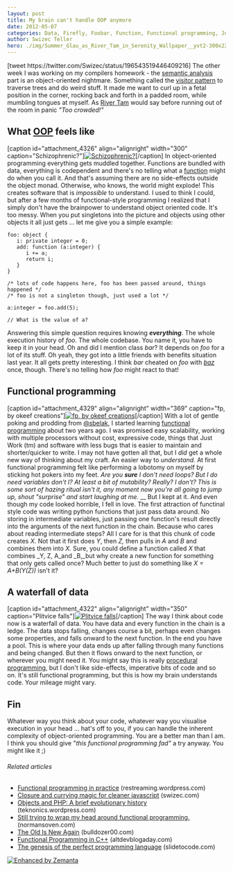 ```yaml
---
layout: post
title: My brain can't handle OOP anymore
date: 2012-05-07
categories: Data, Firefly, Foobar, Function, Functional programming, Joss Whedon, Languages, Object-oriented programming, Programming, River Tam, Visitor pattern
author: Swizec Teller
hero: ./img/Summer_Glau_as_River_Tam_in_Serenity_Wallpaper__yvt2-300x225.jpg
---
```


\[tweet https&#x3A;//twitter.com/Swizec/status/196543519446409216] The other week I was working on my compilers homework - the [semantic analysis](http://en.wikipedia.org/wiki/Compiler "Compiler") part is an object-oriented nightmare. Something called the [visitor pattern](http://en.wikipedia.org/wiki/Visitor_pattern "Visitor pattern") to traverse trees and do weird stuff. It made me want to curl up in a fetal position in the corner, rocking back and forth in a padded room, while mumbling tongues at myself. As [River Tam](http://en.wikipedia.org/wiki/List_of_Firefly_characters "List of Firefly characters") would say before running out of the room in panic _"Too crowded!"_

## What [OOP](http://en.wikipedia.org/wiki/Object-oriented_programming "Object-oriented programming") feels like

\[caption id="attachment_4326" align="alignright" width="300" caption="Schizophrenic?"][![Schizophrenic?](./img/Summer_Glau_as_River_Tam_in_Serenity_Wallpaper__yvt2-300x225.jpg "Schizophrenic?")](http://swizec.com/blog/wp-content/uploads/2012/05/Summer_Glau_as_River_Tam_in_Serenity_Wallpaper__yvt2.jpg)\[/caption] In object-oriented programming everything gets muddled together. Functions are bundled with data, everything is codependent and there's no telling what a [function](http://en.wikipedia.org/wiki/Function_%28mathematics%29 "Function (mathematics)") might do when you call it. And that's assuming there are no side-effects outside the object monad. Otherwise, who knows, the world might explode! This creates software that is _impossible_ to understand. I used to think I could, but after a few months of functional-style programming I realized that I simply don't have the brainpower to understand object oriented code. It's too messy. When you put singletons into the picture and objects using other objects it all just gets ... let me give you a simple example:

    foo: object {
       i: private integer = 0;
       add: function (a:integer) {
          i += a;
          return i;
       }
    }

    /* lots of code happens here, foo has been passed around, things happened */
    /* foo is not a singleton though, just used a lot */

    a:integer = foo.add(5);

    // What is the value of a?

Answering this simple question requires knowing _**everything**_. The whole execution history of _foo_. The whole codebase. You name it, you have to keep it in your head. Oh and did I mention class _bar_? It depends on _foo_ for a lot of its stuff. Oh yeah, they got into a little friends with benefits situation last year. It all gets pretty interesting. I think _bar_ cheated on _foo_ with _[baz](http://en.wikipedia.org/wiki/Foobar "Foobar")_ once, though. There's no telling how _foo_ might react to that!

## Functional programming

\[caption id="attachment_4329" align="alignright" width="369" caption="fp, by okeef creations"][![fp, by okeef creations](./img/fp1.png "fp, by okeef creations")](http://www.okeefecreations.com/)\[/caption] With a lot of gentle poking and prodding from [@sbelak](http://twitter.com/sbelak), I started learning [functional programming](http://en.wikipedia.org/wiki/Functional_programming "Functional programming") about two years ago. I was promised easy scalability, working with multiple processors without cost, expressive code, things that Just Work (tm) and software with less bugs that is easier to maintain and shorter/quicker to write. I may not have gotten all that, but I _did_ get a whole new way of thinking about my craft. An easier way to _understand._ At first functional programming felt like performing a lobotomy on myself by sticking hot pokers into my feet. _Are you **sure** I don't need loops? But I do need variables don't I? At least a bit of mutability? Really? I don't? This is some sort of hazing ritual isn't it, any moment now you're all going to jump up, shout "surprise" and start laughing at me._ __ But I kept at it. And even though my code looked horrible, I fell in love. The first attraction of functinal style code was writing python functions that just pass data around. No storing in intermediate variables, just passing one function's result directly into the arguments of the next function in the chain. Because who cares about reading intermediate steps? All I care for is that this chunk of code creates _X_. Not that it first does _Y_, then _Z,_ then pulls in _A_ and _B_ and combines them into _X._ Sure, you could define a function called _X_ that combines _Y, Z, A_and _B,_but why create a new function for something that only gets called once? Much better to just do something like _X = A+B(Y(Z))_ isn't it?

## A waterfall of data

\[caption id="attachment_4322" align="alignright" width="350" caption="Plitvice falls"][![Plitvice falls](http://swizec.com/blog/wp-content/uploads/2012/05/waterfall-of-data.jpg "Plitvice falls")](./img/waterfall-of-data.jpg)\[/caption] The way I think about code now is a waterfall of data. You have data and every function in the chain is a ledge. The data stops falling, changes course a bit, perhaps even changes some properties, and falls onward to the next function. In the end you have a pool. This is where your data ends up after falling through many functions and being changed. But then it flows onward to the next function, or wherever you might need it. You might say this is really [procedural programming](http://en.wikipedia.org/wiki/Procedural_programming "Procedural programming"), but I don't like side-effects, imperative bits of code and so on. It's still functional programming, but this is how my brain understands code. Your mileage might vary.

## Fin

Whatever way you think about your code, whatever way you visualise execution in your head ... hat's off to you, if you can handle the inherent complexity of object-oriented programming. You are a better man than I am. I think you should give "_this functional programming fad"_ a try anyway. You might like it ;)

###### Related articles

-   [Functional programming in practice](http://restreaming.wordpress.com/2012/03/16/functional-programming-in-practice/) (restreaming.wordpress.com)
-   [Closure and currying magic for cleaner javascript](http://swizec.com/blog/closure-and-currying-magic-for-cleaner-javascript/swizec/3981) (swizec.com)
-   [Objects and PHP: A brief evolutionary history](http://teknonics.wordpress.com/2012/05/04/objects-and-php-a-brief-evolutionary-history/) (teknonics.wordpress.com)
-   [Still trying to wrap my head around functional programming.](http://normansoven.com/blog/still-trying-to-wrap-my-head-around-functional-programming/) (normansoven.com)
-   [The Old Is New Again](http://bulldozer00.com/2012/05/05/the-old-is-new-again/) (bulldozer00.com)
-   [Functional Programming in C++](http://www.altdevblogaday.com/2012/04/26/functional-programming-in-c/) (altdevblogaday.com)
-   [The genesis of the perfect programming language](http://slidetocode.com/2012/05/06/the-perfect-programming-language/) (slidetocode.com)

[![Enhanced by Zemanta](http://img.zemanta.com/zemified_e.png?x-id=6209c6cc-944f-4b49-b45c-5467e35073f2)](http://www.zemanta.com/ "Enhanced by Zemanta")
